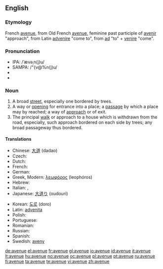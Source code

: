 ==English==

===Etymology===
French [[avenue]], from Old French [[avenue]], feminine past participle of [[avenir]] "approach", from Latin [[advenire]] "come to", from [[ad]] "to" + [[venire]] "come".

===Pronunciation===
* IPA: /ˈævəˌn(j)u/ 
* SAMPA: /"{v@%n(j)u/
* {{audio|en-gb-avenue.ogg|Audio (RP)}}
* {{audio|en-us-avenue.ogg|Audio (US)}}

===Noun===
{{en-noun}}

# A broad [[street]], especially one bordered by trees.
# A way or [[opening]] for entrance into a place; a [[passage]] by which a place may by reached; a way of [[approach]] or of exit.
# The principal [[walk]] or approach to a house which is withdrawn from the road, especially, such approach bordered on each side by trees; any broad passageway thus bordered.

====Translations====
{{trans-top|broad street}}
* Chinese: [[大道]] (dadao)
* Czech: {{t-|cs|třída|f}}
* Dutch: {{t+|nl|weg}}
* French: {{t+|fr|avenue}}
* German: {{t+|de|Allee}}
* Greek, Modern: [[λεωφόρος]] (leophóros)
* Hebrew: {{t-|he|שׂדרה|tr=sdera|sc=Hebr}}
* Italian: {{t+|it|viale}}, {{t+|it|corso}}
* Japanese: [[大道り]] (oudouri)
{{trans-mid}}
* Korean: [[도로]] (doro)
* Latin: [[advenita]]
* Polish: {{t-|pl|aleja}}
* Portuguese: {{t+|pt|avenida}}
* Romanian: {{t-|ro|cale|f}}
* Russian: {{t+|ru|проспект|m|tr=prospekt|sc=Cyrl}}
* Spanish: {{t+|es|avenida}}
* Swedish: [[aveny]]
{{trans-bottom}}

[[de:avenue]]
[[el:avenue]]
[[fr:avenue]]
[[gl:avenue]]
[[io:avenue]]
[[id:avenue]]
[[it:avenue]]
[[lt:avenue]]
[[hu:avenue]]
[[no:avenue]]
[[oc:avenue]]
[[pl:avenue]]
[[pt:avenue]]
[[ru:avenue]]
[[fi:avenue]]
[[ta:avenue]]
[[te:avenue]]
[[vi:avenue]]
[[zh:avenue]]